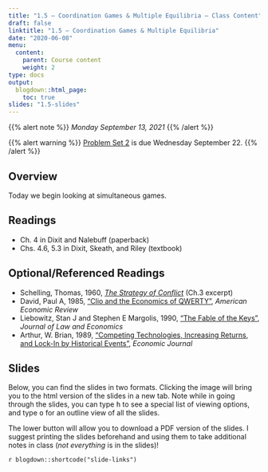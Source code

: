 ```yaml
---
title: "1.5 — Coordination Games & Multiple Equilibria — Class Content"
draft: false
linktitle: "1.5 — Coordination Games & Multiple Equilibria"
date: "2020-06-08"
menu:
  content:
    parent: Course content
    weight: 2
type: docs
output:
  blogdown::html_page:
    toc: true
slides: "1.5-slides"
---
```


{{% alert note %}}
*Monday September 13, 2021*
{{% /alert %}}

{{% alert warning %}}
[Problem Set 2](/assignments/02-problem-set) is due Wednesday September 22. 
{{% /alert %}}

## <i class="fas fa-info-circle fa-lg"></i> Overview

Today we begin looking at simultaneous games.

## <i class="fas fa-book-reader fa-lg"></i> Readings

- <i class="fas fa-book"></i> Ch. 4 in Dixit and Nalebuff (paperback)
- <i class="fas fa-book"></i> Chs. 4.6, 5.3 in Dixit, Skeath, and Riley (textbook)

## Optional/Referenced Readings

- <i class="fas fa-book"></i> Schelling, Thomas, 1960, [*The Strategy of Conflict*](/readings/Schelling-1960-Ch3.pdf) (Ch.3 excerpt)
- <i class="fas fa-file-pdf"></i> David, Paul A, 1985, ["Clio and the Economics of QWERTY"](/readings/David-1985.pdf), *American Economic Review* 
- <i class="fas fa-file-pdf"></i> Liebowitz, Stan J and Stephen E Margolis, 1990, ["The Fable of the Keys"](/readings/Leibowitz-Margolis-1990.pdf), *Journal of Law and Economics*
- <i class="fas fa-file-pdf"></i> Arthur, W. Brian, 1989, ["Competing Technologies, Increasing Returns, and Lock-In by Historical Events"](/readings/Arthur-1989.pdf), *Economic Journal*

## <i class="fas fa-chalkboard-teacher"></i> Slides

Below, you can find the slides in two formats. Clicking the image will bring you to the html version of the slides in a new tab. Note while in going through the slides, you can type <kbd>h</kbd> to see a special list of viewing options, and type <kbd>o</kbd> for an outline view of all the slides.

The lower button will allow you to download a PDF version of the slides. I suggest printing the slides beforehand and using them to take additional notes in class (*not everything* is in the slides)!

`r blogdown::shortcode("slide-links")`
